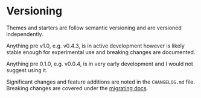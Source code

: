 <SEO
  title="Versioning"
  description="Information about version control in Gatsby Theme Catalyst so you can understand when a theme is considered stable and ready for use versus when it is in development. Gatsby Theme Catalyst is an opinionated set of integrated themes and starters to accelerate your next Gatsby project."
/>

# Versioning

Themes and starters are follow semantic versioning and are versioned independently.

Anything pre v1.0, e.g. v0.4.3, is in active development however is likely stable enough for experimental use and breaking changes are documented.

Anything pre 0.1.0, e.g. v0.0.4, is in very early development and I would not suggest using it.

Significant changes and feature additions are noted in the `CHANGELOG.md` file. Breaking changes are covered under the [migrating docs](/docs/migrating/).
